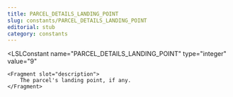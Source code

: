 ```yaml
---
title: PARCEL_DETAILS_LANDING_POINT
slug: constants/PARCEL_DETAILS_LANDING_POINT
editorial: stub
category: constants
---
```


<LSLConstant
	name="PARCEL_DETAILS_LANDING_POINT"
	type="integer"
	value="9"
>
	<Fragment slot="description">
		The parcel's landing point, if any.
	</Fragment>
</LSLConstant>
